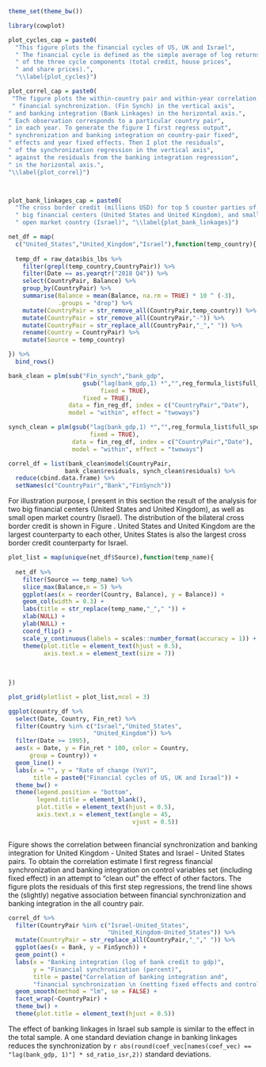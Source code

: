 
```r

theme_set(theme_bw())

library(cowplot)

plot_cycles_cap = paste0(
  "This figure plots the financial cycles of US, UK and Israel",
  " The financial cycle is defined as the simple average of log returns",
  " of the three cycle components (total credit, house prices",
  " and share prices).",
  "\\label{plot_cycles}")

plot_correl_cap = paste0(
 "The figure plots the within-country pair and within-year correlation between",
 " financial synchronization. (Fin Synch) in the vertical axis",
" and banking integration (Bank Linkages) in the horizontal axis.",
" Each observation corresponds to a particular country pair",
" in each year. To generate the figure I first regress output",
" synchronization and banking integration on country-pair fixed",
" effects and year fixed effects. Then I plot the residuals",
" of the synchronization regression in the vertical axis",
" against the residuals from the banking integration regression",
" in the horizontal axis.",
"\\label{plot_correl}")



plot_bank_linkages_cap = paste0(
  "The cross border credit (millions USD) for top 5 counter parties of two",
  " big financial centers (United States and United Kingdom), and small",
  " open market country (Israel)", "\\label{plot_bank_linkages}")


```


```r

net_df = map(
  c("United_States","United_Kingdom","Israel"),function(temp_country){
  
  temp_df = raw_data$bis_lbs %>%
    filter(grepl(temp_country,CountryPair)) %>%
    filter(Date == as.yearqtr("2018 Q4")) %>% 
    select(CountryPair, Balance) %>%
    group_by(CountryPair) %>%
    summarise(Balance = mean(Balance, na.rm = TRUE) * 10 ^ (-3),
              .groups = "drop") %>%
    mutate(CountryPair = str_remove_all(CountryPair,temp_country)) %>%
    mutate(CountryPair = str_remove_all(CountryPair,"-")) %>%
    mutate(CountryPair = str_replace_all(CountryPair,"_"," ")) %>%
    rename(Country = CountryPair) %>% 
    mutate(Source = temp_country)

}) %>% 
  bind_rows()

```


```r

bank_clean = plm(sub("Fin_synch","bank_gdp",
                     gsub("lag(bank_gdp,1) *","",reg_formula_list$full_spec,
                          fixed = TRUE),
                     fixed = TRUE),
                 data = fin_reg_df, index = c("CountryPair","Date"),
                 model = "within", effect = "twoways")

synch_clean = plm(gsub("lag(bank_gdp,1) *","",reg_formula_list$full_spec,
                       fixed = TRUE),
                  data = fin_reg_df, index = c("CountryPair","Date"),
                  model = "within", effect = "twoways")

correl_df = list(bank_clean$model$CountryPair,
                bank_clean$residuals, synch_clean$residuals) %>%
  reduce(cbind.data.frame) %>%
  setNames(c("CountryPair","Bank","FinSynch"))

```


For illustration purpose, I present in this section the result of the analysis
for two big financial centers (United States and United Kingdom), as well as small open market country (Israel). The distribution of the bilateral cross border credit is shown in Figure \ref{plot_bank_linkages}. United States and United Kingdom are the largest counterparty to each other, Unites States is also the largest cross border credit counterparty for Israel.

```r

plot_list = map(unique(net_df$Source),function(temp_name){
  
  net_df %>% 
    filter(Source == temp_name) %>% 
    slice_max(Balance,n = 5) %>% 
    ggplot(aes(x = reorder(Country, Balance), y = Balance)) + 
    geom_col(width = 0.3) +
    labs(title = str_replace(temp_name,"_"," ")) + 
    xlab(NULL) + 
    ylab(NULL) + 
    coord_flip() + 
    scale_y_continuous(labels = scales::number_format(accuracy = 1)) + 
    theme(plot.title = element_text(hjust = 0.5),
          axis.text.x = element_text(size = 7))
  
  
  
})

plot_grid(plotlist = plot_list,ncol = 3)

```



```r

ggplot(country_df %>% 
  select(Date, Country, Fin_ret) %>% 
  filter(Country %in% c("Israel","United_States",
                        "United_Kingdom")) %>% 
  filter(Date >= 1995),
  aes(x = Date, y = Fin_ret * 100, color = Country,
      group = Country)) + 
  geom_line() + 
  labs(x = "", y = "Rate of change (YoY)",
       title = paste0("Financial cycles of US, UK and Israel")) + 
  theme_bw() + 
  theme(legend.position = "bottom",
        legend.title = element_blank(),
        plot.title = element_text(hjust = 0.5),
        axis.text.x = element_text(angle = 45,
                                   vjust = 0.5))
  

```



Figure \ref{plot_correl} shows the correlation between financial
synchronization and banking integration for United Kingdom - United States and Israel - United States pairs. To obtain the correlation estimate I first regress financial
synchronization and banking integration on control variables set (including
fixed effect) in an attempt to "clean out" the effect of other factors.
The figure plots the residuals of this first step regressions, the trend line shows the (slightly) negative association between financial synchronization and banking integration in the all country pair.

```r

correl_df %>%
  filter(CountryPair %in% c("Israel-United_States",
                            "United_Kingdom-United_States")) %>% 
  mutate(CountryPair = str_replace_all(CountryPair,"_"," ")) %>% 
  ggplot(aes(x = Bank, y = FinSynch)) +
  geom_point() +
  labs(x = "Banking integration (log of bank credit to gdp)",
       y = "Financial synchronization (percent)",
       title = paste("Correlation of banking integration and",
       "financial synchronization \n (netting fixed effects and controls)")) +
  geom_smooth(method = "lm", se = FALSE) +
  facet_wrap(~CountryPair) + 
  theme_bw() +
  theme(plot.title = element_text(hjust = 0.5))

```

The effect of banking linkages in Israel sub sample is similar to the effect in the total sample. A one standard deviation change in banking linkages reduces the synchronization by `r abs(round(coef_vec[names(coef_vec) == "lag(bank_gdp, 1)"] * sd_ratio_isr,2))` standard deviations.


